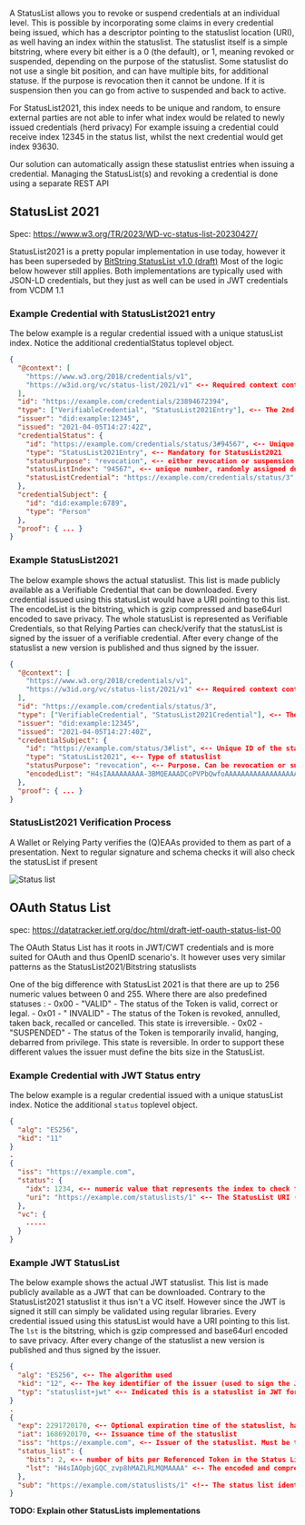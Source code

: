 
<Title size="large" variant="primary">
  Attestation Revocation
</Title>

A StatusList allows you to revoke or suspend credentials at an individual level. This is possible by incorporating some
claims in every credential being issued, which has a descriptor pointing to the statuslist location (URI), as well
having an index within the statuslist. The statuslist itself is a simple bitstring, where every bit either is a 0 (the
default), or 1, meaning revoked or suspended, depending on the purpose of the statuslist. Some statuslist do not use a
single bit position, and can have multiple bits, for additional statuse.
If the purpose is revocation then it cannot be undone. If it is suspension then you can go from active to suspended and
back to active.

For StatusList2021, this index needs to be unique and random, to ensure external parties are not able to infer what
index would be related to newly issued credentials (herd privacy)
For example issuing a credential could receive index 12345 in the status list, whilst the next credential would get
index 93630.

Our solution can automatically assign these statuslist entries when issuing a credential. Managing the StatusList(s) and
revoking a credential is done using a separate REST API

## StatusList 2021

Spec: https://www.w3.org/TR/2023/WD-vc-status-list-20230427/

StatusList2021 is a pretty popular implementation in use today, however it has been superseded
by [BitString StatusList v1.0 (draft)](https://www.w3.org/TR/vc-bitstring-status-list/)
Most of the logic below however still applies. Both implementations are typically used with JSON-LD credentials, but
they just as well can be used in JWT credentials from VCDM 1.1

### Example Credential with StatusList2021 entry

The below example is a regular credential issued with a unique statusList index. Notice the additional credentialStatus
toplevel object.

```json
{
  "@context": [
    "https://www.w3.org/2018/credentials/v1",
    "https://w3id.org/vc/status-list/2021/v1" <-- Required context containing the statuslist terms
  ],
  "id": "https://example.com/credentials/23894672394",
  "type": ["VerifiableCredential", "StatusList2021Entry"], <-- The 2nd type indicates this VC has a credentialStatus
  "issuer": "did:example:12345",
  "issued": "2021-04-05T14:27:42Z",
  "credentialStatus": {
    "id": "https://example.com/credentials/status/3#94567", <-- Unique ID containing the link to the statusListCredential with a fragment pointing to the index
    "type": "StatusList2021Entry", <-- Mandatory for StatusList2021
    "statusPurpose": "revocation", <-- either revocation or suspension, depending on statuslist purpose
    "statusListIndex": "94567", <-- unique number, randomly assigned during issuance
    "statusListCredential": "https://example.com/credentials/status/3" <-- Unique URL for the statusList
  },
  "credentialSubject": {
    "id": "did:example:6789",
    "type": "Person"
  },
  "proof": { ... }
}
```

### Example StatusList2021

The below example shows the actual statuslist. This list is made publicly available as a Verifiable Credential that can
be downloaded. Every credential issued using this statusList would have a URI pointing to this list.
The encodeList is the bitstring, which is gzip compressed and base64url encoded to save privacy.
The whole statusList is represented as Verifiable Credentials, so that Relying Parties can check/verify that the
statusList is signed by the issuer of a verifiable credential.
After every change of the statuslist a new version is published and thus signed by the issuer.

```json
{
  "@context": [
    "https://www.w3.org/2018/credentials/v1",
    "https://w3id.org/vc/status-list/2021/v1" <-- Required context containing the statuslist terms
  ],
  "id": "https://example.com/credentials/status/3",
  "type": ["VerifiableCredential", "StatusList2021Credential"], <-- The 2nd type indicates this is a status list 2021
  "issuer": "did:example:12345",
  "issued": "2021-04-05T14:27:40Z",
  "credentialSubject": {
    "id": "https://example.com/status/3#list", <-- Unique ID of the statuslist, the list fragment is mandatory
    "type": "StatusList2021", <-- Type of statuslist
    "statusPurpose": "revocation", <-- Purpose. Can be revocation or suspension
    "encodedList": "H4sIAAAAAAAAA-3BMQEAAADCoPVPbQwfoAAAAAAAAAAAAAAAAAAAAIC3AYbSVKsAQAAA" <-- The encoded and compressed statusList
  },
  "proof": { ... }
}
```

### StatusList2021 Verification Process

A Wallet or Relying Party verifies the (Q)EAAs provided to them as part of a presentation. Next to regular signature and
schema checks it will also check the statusList if present

![Status list](/assets/StatusList2021-verification.svg)

## OAuth Status List

spec: https://datatracker.ietf.org/doc/html/draft-ietf-oauth-status-list-00

The OAuth Status List has it roots in JWT/CWT credentials and is more suited for OAuth and thus OpenID scenario's. It
however uses very similar patterns as the StatusList2021/Bitstring statuslists

One of the big difference with StatusList 2021 is that there are up to 256 numeric values between 0 and 255. Where there
are also predefined statuses : - 0x00 - "VALID" - The status of the Token is valid, correct or legal. - 0x01 - "
INVALID" - The status of the Token is revoked, annulled, taken back, recalled or cancelled. This state is
irreversible. - 0x02 - "SUSPENDED" - The status of the Token is temporarily invalid, hanging, debarred from privilege.
This state is reversible. In order to support these different values the issuer must define the bits size in the StatusList.

### Example Credential with JWT Status entry

The below example is a regular credential issued with a unique statusList index. Notice the additional `status`
toplevel object.

```json
{
  "alg": "ES256",
  "kid": "11"
}
.
{
  "iss": "https://example.com",
  "status": {
    "idx": 1234, <-- numeric value that represents the index to check for status information in the Status List
    "uri": "https://example.com/statuslists/1" <-- The StatusList URI (it can be downloaded at this location)
  },
  "vc": {
    .....
  }
}
```

### Example JWT StatusList

The below example shows the actual JWT statuslist. This list is made publicly available as a JWT that can
be downloaded. Contrary to the StatusList2021 statuslist it thus isn't a VC itself. However since the JWT is signed it still can simply be validated using regular libraries.
Every credential issued using this statusList would have a URI pointing to this list.
The `lst` is the bitstring, which is gzip compressed and base64url encoded to save privacy.
After every change of the statuslist a new version is published and thus signed by the issuer.

```json
{
  "alg": "ES256", <-- The algorithm used
  "kid": "12", <-- The key identifier of the issuer (used to sign the JWT)
  "typ": "statuslist+jwt" <-- Indicated this is a statuslist in JWT format
}
.
{
  "exp": 2291720170, <-- Optional expiration time of the statuslist, handy for cache evictions for instance
  "iat": 1686920170, <-- Issuance time of the statuslist
  "iss": "https://example.com", <-- Issuer of the statuslist. Must be the same as the `iss` value of the JWT VC
  "status_list": {
    "bits": 2, <-- number of bits per Referenced Token in the Status List ("lst", which is 1, 2, 4 or 8)
    "lst": "H4sIAOpbjGQC_zvp8hMAZLRLMQMAAAA" <-- The encoded and compressed statusList
  },
  "sub": "https://example.com/statuslists/1" <!-- The status list identifier itself. Must match the `uri` value in the `status` object of the JWT VC
}
```

**TODO: Explain other StatusLists implementations**
